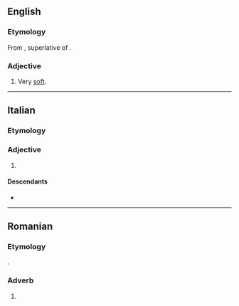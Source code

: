 ==English==

===Etymology===
From {{bor|en|it|dolcissimo}}, superlative of {{m|it|dolce|t=sweet}}.

===Adjective===
{{en-adj|-}}

# {{lb|en|music}} Very [[soft]].

----

==Italian==

===Etymology===
{{af|it|dolce|-issimo}}

===Adjective===
{{it-adj-sup}}

# {{superlative of|it|dolce|gloss=very [[sweet]]}}

====Descendants====
* {{desc|en|dolcissimo|bor=1}}

----

==Romanian==

===Etymology===
{{ubor|ro|it|dolcissimo}}.

===Adverb===
{{head|ro|adverb}}

# {{l|en|dolcissimo}}
